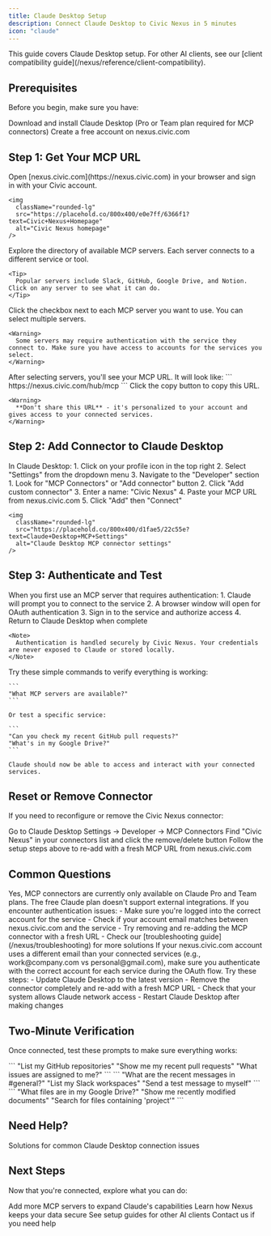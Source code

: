 ```yaml
---
title: Claude Desktop Setup
description: Connect Claude Desktop to Civic Nexus in 5 minutes
icon: "claude"
---
```


<Note>
  This guide covers Claude Desktop setup. For other AI clients, see our [client compatibility guide](/nexus/reference/client-compatibility).
</Note>

## Prerequisites

Before you begin, make sure you have:

<CardGroup cols={2}>
  <Card title="Claude Desktop" icon="robot" href="https://claude.ai/download">
    Download and install Claude Desktop (Pro or Team plan required for MCP connectors)
  </Card>
  <Card title="Civic Account" icon="user" href="https://nexus.civic.com">
    Create a free account on nexus.civic.com
  </Card>
</CardGroup>

## Step 1: Get Your MCP URL

<Steps>
  <Step title="Visit nexus.civic.com">
    Open [nexus.civic.com](https://nexus.civic.com) in your browser and sign in with your Civic account.
    
    <img
      className="rounded-lg"
      src="https://placehold.co/800x400/e0e7ff/6366f1?text=Civic+Nexus+Homepage"
      alt="Civic Nexus homepage"
    />
  </Step>

  <Step title="Browse available MCP servers">
    Explore the directory of available MCP servers. Each server connects to a different service or tool.
    
    <Tip>
      Popular servers include Slack, GitHub, Google Drive, and Notion. Click on any server to see what it can do.
    </Tip>
  </Step>

  <Step title="Select servers to connect">
    Click the checkbox next to each MCP server you want to use. You can select multiple servers.
    
    <Warning>
      Some servers may require authentication with the service they connect to. Make sure you have access to accounts for the services you select.
    </Warning>
  </Step>

  <Step title="Copy your MCP URL">
    After selecting servers, you'll see your MCP URL. It will look like:
    ```
    https://nexus.civic.com/hub/mcp
    ```
    Click the copy button to copy this URL.
    
    <Warning>
      **Don't share this URL** - it's personalized to your account and gives access to your connected services.
    </Warning>
  </Step>
</Steps>

## Step 2: Add Connector to Claude Desktop

<Steps>
  <Step title="Open Claude Desktop settings">
    In Claude Desktop:
    1. Click on your profile icon in the top right
    2. Select "Settings" from the dropdown menu
    3. Navigate to the "Developer" section
  </Step>

  <Step title="Add custom connector">
    1. Look for "MCP Connectors" or "Add connector" button
    2. Click "Add custom connector" 
    3. Enter a name: "Civic Nexus"
    4. Paste your MCP URL from nexus.civic.com
    5. Click "Add" then "Connect"
    
    <img
      className="rounded-lg"
      src="https://placehold.co/800x400/d1fae5/22c55e?text=Claude+Desktop+MCP+Settings"
      alt="Claude Desktop MCP connector settings"
    />
  </Step>
</Steps>

## Step 3: Authenticate and Test

<Steps>
  <Step title="Complete authentication">
    When you first use an MCP server that requires authentication:
    1. Claude will prompt you to connect to the service
    2. A browser window will open for OAuth authentication
    3. Sign in to the service and authorize access
    4. Return to Claude Desktop when complete
    
    <Note>
      Authentication is handled securely by Civic Nexus. Your credentials are never exposed to Claude or stored locally.
    </Note>
  </Step>

  <Step title="Test your connection">
    Try these simple commands to verify everything is working:
    
    ```
    "What MCP servers are available?"
    ```
    
    Or test a specific service:
    
    ```
    "Can you check my recent GitHub pull requests?"
    "What's in my Google Drive?"
    ```
    
    Claude should now be able to access and interact with your connected services.
  </Step>
</Steps>

## Reset or Remove Connector

If you need to reconfigure or remove the Civic Nexus connector:

<Steps>
  <Step title="Access connector settings">
    Go to Claude Desktop Settings → Developer → MCP Connectors
  </Step>
  <Step title="Remove connector">
    Find "Civic Nexus" in your connectors list and click the remove/delete button
  </Step>
  <Step title="Re-add if needed">
    Follow the setup steps above to re-add with a fresh MCP URL from nexus.civic.com
  </Step>
</Steps>

## Common Questions

<AccordionGroup>
  <Accordion title="Do I need a paid Claude plan?">
    Yes, MCP connectors are currently only available on Claude Pro and Team plans. The free Claude plan doesn't support external integrations.
  </Accordion>
  
  <Accordion title="What if authentication fails?">
    If you encounter authentication issues:
    - Make sure you're logged into the correct account for the service
    - Check if your account email matches between nexus.civic.com and the service
    - Try removing and re-adding the MCP connector with a fresh URL
    - Check our [troubleshooting guide](/nexus/troubleshooting) for more solutions
  </Accordion>
  
  <Accordion title="Can I use different email addresses?">
    If your nexus.civic.com account uses a different email than your connected services (e.g., work@company.com vs personal@gmail.com), make sure you authenticate with the correct account for each service during the OAuth flow.
  </Accordion>
  
  <Accordion title="My connector shows as disconnected">
    Try these steps:
    - Update Claude Desktop to the latest version
    - Remove the connector completely and re-add with a fresh MCP URL
    - Check that your system allows Claude network access
    - Restart Claude Desktop after making changes
  </Accordion>
</AccordionGroup>

## Two-Minute Verification

Once connected, test these prompts to make sure everything works:

<Tabs>
  <Tab title="If you selected GitHub">
    ```
    "List my GitHub repositories"
    "Show me my recent pull requests"
    "What issues are assigned to me?"
    ```
  </Tab>
  <Tab title="If you selected Slack">
    ```
    "What are the recent messages in #general?"
    "List my Slack workspaces"
    "Send a test message to myself"
    ```
  </Tab>
  <Tab title="If you selected Google Drive">
    ```
    "What files are in my Google Drive?"
    "Show me recently modified documents"
    "Search for files containing 'project'"
    ```
  </Tab>
</Tabs>

## Need Help?

<Card title="Troubleshooting Guide" icon="wrench" href="/nexus/troubleshooting">
  Solutions for common Claude Desktop connection issues
</Card>

## Next Steps

Now that you're connected, explore what you can do:

<CardGroup cols={2}>
  <Card title="Browse More Servers" icon="server" href="/nexus/reference/servers">
    Add more MCP servers to expand Claude's capabilities
  </Card>
  <Card title="Security Details" icon="shield-check" href="/nexus/reference/security">
    Learn how Nexus keeps your data secure
  </Card>
  <Card title="Client Compatibility" icon="table" href="/nexus/reference/client-compatibility">
    See setup guides for other AI clients
  </Card>
  <Card title="Get Support" icon="message-circle" href="https://civickey.typeform.com/to/qJ5mieBw">
    Contact us if you need help
  </Card>
</CardGroup>
